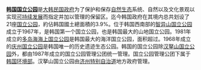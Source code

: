 {{韩国国立公园位置地图}}
'''[[韩国国立公园|韩国国立公园]]'''是[[大韩民国政府|大韩民国政府]]为了保护和保存[[自然生态|自然生态]]系统、自然以及文化景观以实现[[可持续发展|可持续发展]]而指定并加以管理的保留区。迄今韩国政府在其境内总共划设了21座[[国立公园|国立公园]]，約佔韩国國土總面積的3.9%。位于韩国西南部的[[智异山国立公园|智异山国立公园]]成立于1967年，是韩国第一个国立公园，也是韩国最大的山地国立公园。1981年成立的[[多岛海海上国立公园|多岛海海上国立公园]]是韩国最大的海洋国立公园，面积超过{{convert|2200|km2|sqmi|abbr=on}}。1968年成立的[[庆州国立公园|庆州国立公园]]是韩国唯一的历史遗迹生态公园。韩国的国立公园除[[汉拏山国立公园|汉拏山国立公园]]外，都由1987年成立的国立公园管理公团统一管理。国立公园管理公团下属于[[韩国环境部|韩国环境部]]。汉拏山国立公园由[[济州特别自治道|济州特别自治道]]地方政府管理。